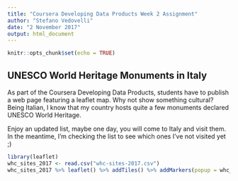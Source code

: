 ---
title: "Coursera Developing Data Products Week 2 Assignment"
author: "Stefano Vedovelli"
date: "2 November 2017"
output: html_document
---

```{r setup, include=FALSE}
knitr::opts_chunk$set(echo = TRUE)
```

## UNESCO World Heritage Monuments in Italy
As part of the Coursera Developing Data Products, students have to publish a web page featuring a leaflet map. Why not show something cultural? Being Italian, I know that my country hosts quite a few monuments declared UNESCO World Heritage.

Enjoy an updated list, maybe one day, you will come to Italy and visit them. In the meantime, I'm checking the list to see which ones I've not visited yet ;)

```{r map, echo=FALSE, warning=FALSE, message=FALSE}
library(leaflet)
whc_sites_2017 <- read.csv("whc-sites-2017.csv") 
whc_sites_2017 %>% leaflet() %>% addTiles() %>% addMarkers(popup = whc_sites_2017$name_en)
```
